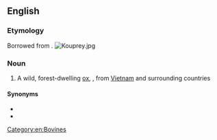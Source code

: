 ==English==

===Etymology===
Borrowed from {{bor|en|km|គោព្រៃ}}.
[[File:Kouprey.jpg|thumb]]

===Noun===
{{wikipedia}}
{{en-noun}}

# A wild, forest-dwelling [[ox]], {{taxlink|Bos sauveli|species|noshow=1}}, from [[Vietnam]] and surrounding countries

====Synonyms====
* {{l|en|kouproh}}
* {{l|en|grey ox}}

[[Category:en:Bovines]]